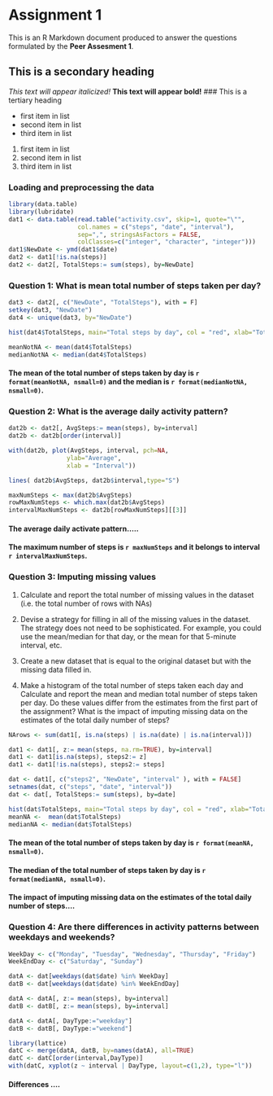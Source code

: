 Assignment 1
============

This is an R Markdown document produced to answer the questions formulated by the **Peer Assesment 1**. 


## This is a secondary heading

*This text will appear italicized!*
**This text will appear bold!**
### This is a tertiary heading

- first item in list
- second item in list
- third item in list

1. first item in list
2. second item in list
3. third item in list

### Loading and preprocessing the data
````r
library(data.table)
library(lubridate)
dat1 <- data.table(read.table("activity.csv", skip=1, quote="\"",
                   col.names = c("steps", "date", "interval"),
                   sep=",", stringsAsFactors = FALSE,
                   colClasses=c("integer", "character", "integer")))
dat1$NewDate <- ymd(dat1$date)
dat2 <- dat1[!is.na(steps)]
dat2 <- dat2[, TotalSteps:= sum(steps), by=NewDate]

````


### Question 1: What is mean total number of steps taken per day?
```r

dat3 <- dat2[, c("NewDate", "TotalSteps"), with = F]
setkey(dat3, "NewDate")
dat4 <- unique(dat3, by="NewDate")

hist(dat4$TotalSteps, main="Total steps by day", col = "red", xlab="Total steps by day", breaks=30)

meanNotNA <- mean(dat4$TotalSteps)
medianNotNA <- median(dat4$TotalSteps)

```
#### The mean of the total number of steps taken by day is `r format(meanNotNA, nsmall=0)` and the median is `r format(medianNotNA, nsmall=0)`.


### Question 2: What is the average daily activity pattern?
```r
dat2b <- dat2[, AvgSteps:= mean(steps), by=interval]
dat2b <- dat2b[order(interval)]

with(dat2b, plot(AvgSteps, interval, pch=NA, 
                ylab="Average",
                xlab = "Interval"))

lines( dat2b$AvgSteps, dat2b$interval,type="S")

maxNumSteps <- max(dat2b$AvgSteps)
rowMaxNumSteps <- which.max(dat2b$AvgSteps)
intervalMaxNumSteps <- dat2b[rowMaxNumSteps][[3]]

```

#### The average daily activate pattern.....
#### The maximum number of steps is `r maxNumSteps` and it belongs to interval `r intervalMaxNumSteps`.


### Question 3: Imputing missing values

1. Calculate and report the total number of missing values in the dataset (i.e. the total number of rows with NAs)

2. Devise a strategy for filling in all of the missing values in the dataset. The strategy does not need to be sophisticated. For example, you could use the mean/median for that day, or the mean for that 5-minute interval, etc.

3. Create a new dataset that is equal to the original dataset but with the missing data filled in.

4. Make a histogram of the total number of steps taken each day and Calculate and report the mean and median total number of steps taken per day. Do these values differ from the estimates from the first part of the assignment? What is the impact of imputing missing data on the estimates of the total daily number of steps?


```r
NArows <- sum(dat1[, is.na(steps) | is.na(date) | is.na(interval)])

dat1 <- dat1[, z:= mean(steps, na.rm=TRUE), by=interval]
dat1 <- dat1[is.na(steps), steps2:= z]
dat1 <- dat1[!is.na(steps), steps2:= steps]

dat <- dat1[, c("steps2", "NewDate", "interval" ), with = FALSE]
setnames(dat, c("steps", "date", "interval"))
dat <- dat[, TotalSteps:= sum(steps), by=date]

hist(dat$TotalSteps, main="Total steps by day", col = "red", xlab="Total steps by day", breaks=30)
meanNA <-  mean(dat$TotalSteps)
medianNA <- median(dat$TotalSteps)
````

#### The mean of the total number of steps taken by day is `r format(meanNA, nsmall=0)`.
#### The median of the total number of steps taken by day is `r format(medianNA, nsmall=0)`.
#### The impact of imputing missing data on the estimates of the total daily number of steps....


### Question 4: Are there differences in activity patterns between weekdays and weekends?


```r
WeekDay <- c("Monday", "Tuesday", "Wednesday", "Thursday", "Friday")
WeekEndDay <- c("Saturday", "Sunday")

datA <- dat[weekdays(dat$date) %in% WeekDay]
datB <- dat[weekdays(dat$date) %in% WeekEndDay]

datA <- datA[, z:= mean(steps), by=interval]
datB <- datB[, z:= mean(steps), by=interval]

datA <- datA[, DayType:="weekday"]
datB <- datB[, DayType:="weekend"]

library(lattice)
datC <- merge(datA, datB, by=names(datA), all=TRUE)
datC <- datC[order(interval,DayType)]
with(datC, xyplot(z ~ interval | DayType, layout=c(1,2), type="l"))

```

#### Differences ....

